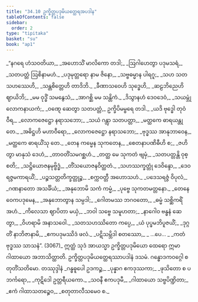 ```yaml
---
title: "34.10 ဥက္ခိတ္တပဒုမိယတ္ထေရအပဒါန"
tableOfContents: false
sidebar:
  order: 2
type: "tipitaka"
basket: "su"
book: "ap1"
---
```



<DynamicBreadcrumb />

<Division number="129" book="ap1">

<Paragraph number="3861" type="verses" book="ap1">
_“နဂရေ ဟံသဝတိယာ,_  
_အဟောသိံ မာလိကော တဒါ;_  
_ဩဂါဟေတွာ ပဒုမသရံ,_  
_သတပတ္တံ ဩစိနာမဟံ._  

</Paragraph>

</Division>
<Division number="130" book="ap1">

<Paragraph number="3862" type="verses" book="ap1">
_ပဒုမုတ္တရော နာမ ဇိနော,_  
_သဗ္ဗဓမ္မာန ပါရဂူ;_  
_သဟ သတသဟဿေဟိ,_  
_သန္တစိတ္တေဟိ တာဒိဘိ._  

</Paragraph>

</Division>
<Division number="131" book="ap1">

<Paragraph number="3863" type="verses" book="ap1">
_ခီဏာသဝေဟိ သုဒ္ဓေဟိ,_  
_ဆဠဘိညေဟိ ဈာယိဘိ;_  
_မမ ဝုဒ္ဓိံ သမနွေသံ,_  
_အာဂစ္ဆိ မမ သန္တိကံ._  

</Paragraph>

</Division>
<Division number="132" book="ap1">

<Paragraph number="3864" type="verses" book="ap1">
_ဒိသွာနဟံ ဒေဝဒေဝံ,_  
_သယမ္ဘုံ လောကနာယကံ;_  
_ဝဏ္ဋေ ဆေတွာ သတပတ္တံ,_  
ဥက္ခိပိမမ္ဗရေ တဒါ._  

</Paragraph>

</Division>
<Division number="133" book="ap1">

<Paragraph number="3865" type="verses" book="ap1">
_ယဒိ ဗုဒ္ဓေါ တုဝံ ဝီရ,_  
_လောကဇေဋ္ဌော နရာသဘော;_  
_သယံ ဂန္တွာ သတပတ္တာ,_  
_မတ္ထကေ ဓာရယန္တု တေ._  

</Paragraph>

</Division>
<Division number="134" book="ap1">

<Paragraph number="3866" type="verses" book="ap1">
_အဓိဋ္ဌဟိ မဟာဝီရော,_  
_လောကဇေဋ္ဌော နရာသဘော;_  
_ဗုဒ္ဓဿ အာနုဘာဝေန,_  
_မတ္ထကေ ဓာရယိံသု တေ._  

</Paragraph>

</Division>
<Division number="135" book="ap1">

<Paragraph number="3867" type="verses" book="ap1">
_တေန ကမ္မေန သုကတေန,_  
_စေတနာပဏိဓီဟိ စ;_  
_ဇဟိတွာ မာနုသံ ဒေဟံ,_  
_တာဝတိံသမဂစ္ဆဟံ._  

</Paragraph>

</Division>
<Division number="136" book="ap1">

<Paragraph number="3868" type="verses" book="ap1">
_တတ္ထ မေ သုကတံ ဗျမှံ,_  
_သတပတ္တန္တိ ဝုစ္စတိ;_  
_သဋ္ဌိယောဇနမုဗ္ဗိဒ္ဓံ,_  
_တိံသယောဇနဝိတ္ထတံ._  

</Paragraph>

</Division>
<Division number="137" book="ap1">

<Paragraph number="3869" type="verses" book="ap1">
_သဟဿက္ခတ္တုံ ဒေဝိန္ဒော,_  
_ဒေဝရဇ္ဇမကာရယိံ;_  
_ပဉ္စသတ္တတိက္ခတ္တုဉ္စ,_  
_စက္ကဝတ္တီ အဟောသဟံ._  

</Paragraph>

</Division>
<Division number="138" book="ap1">

<Paragraph number="3870" type="verses" book="ap1">
_ပဒေသရဇ္ဇံ ဝိပုလံ,_  
_ဂဏနာတော အသင်္ခိယံ;_  
_အနုဘောမိ သကံ ကမ္မံ,_  
_ပုဗ္ဗေ သုကတမတ္တနော._  

</Paragraph>

</Division>
<Division number="139" book="ap1">

<Paragraph number="3871" type="verses" book="ap1">
_တေနေဝေကပဒုမေန,_  
_အနုဘောတွာန သမ္ပဒါ;_  
_ဂေါတမဿ ဘဂဝတော,_  
_ဓမ္မံ သစ္ဆိကရိံ အဟံ._  

</Paragraph>

</Division>
<Division number="140" book="ap1">

<Paragraph number="3872" type="verses" book="ap1">
_ကိလေသာ ဈာပိတာ မယှံ,_  
_ဘဝါ သဗ္ဗေ သမူဟတာ;_  
_နာဂေါဝ ဗန္ဓနံ ဆေတွာ,_  
_ဝိဟရာမိ အနာသဝေါ._  

</Paragraph>

</Division>
<Division number="141" book="ap1">

<Paragraph number="3873" type="verses" book="ap1">
_သတသဟဿိတော ကပ္ပေ,_  
_ယံ ပုပ္ဖမဘိပူဇယိံ;_  
_ဒုဂ္ဂတိံ နာဘိဇာနာမိ,_  
_ဧကပဒုမဿိဒံ ဖလံ._  

</Paragraph>

</Division>
<Division number="142" book="ap1">

<Paragraph number="3874" type="verses" book="ap1">
_ပဋိသမ္ဘိဒါ စတဿော,_  
_ …ပေ… _  
_ကတံ ဗုဒ္ဓဿ သာသနံ”. (3067)_  

</Paragraph>

<Paragraph number="3875" book="ap1">
ဣတ္ထံ သုဒံ အာယသ္မာ ဥက္ခိတ္တပဒုမိယော ထေရော ဣမာ ဂါထာယော အဘာသိတ္ထာတိ.

</Paragraph>
</Division>

<Paragraph number="3876" type="center" book="ap1">
ဥက္ခိတ္တပဒုမိယတ္ထေရဿာပဒါနံ ဒသမံ.



</Paragraph>

<Paragraph number="3877" type="center" book="ap1">
ဂန္ဓောဒကဝဂ္ဂေါ စတုတိံသတိမော.



</Paragraph>

<Paragraph number="3878" type="center" book="ap1">
တဿုဒ္ဒါနံ


</Paragraph>

<Paragraph number="3879" type="verses" book="ap1">
_ဂန္ဓဓူပေါ ဥဒကဉ္စ,_  
_ပုန္နာဂ ဧကဒုဿကာ;_  
_ဖုသိတော စ ပဘင်္ကရော,_  
_ကုဋိဒေါ ဥတ္တရီယကော._  

</Paragraph>

<Paragraph number="3880" type="verses" book="ap1">
_သဝနီ ဧကပဒုမီ,_  
_ဂါထာယော သဗ္ဗပိဏ္ဍိတာ;_  
_ဧကံ ဂါထာသတဉ္စေဝ,_  
_စတုတာလီသမေဝ စ._
</Paragraph>